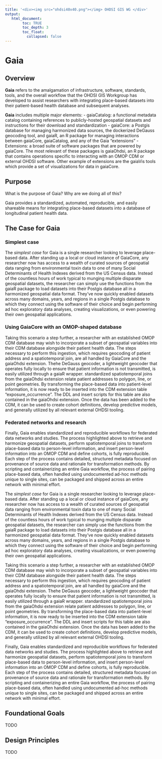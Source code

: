```yaml
---
title: '<div><img src="ohdsi40x40.png"></img> OHDSI GIS WG </div>'
output:
   html_document:
        toc: TRUE
        toc_depth: 3
        toc_float:
          collapsed: false
---
```


# **Gaia**

## Overview

**Gaia** refers to the amalgamation of infrastructure, software, standards, tools, and the overall workflow that the OHDSI GIS Workgroup has developed to assist researchers with integrating place-based datasets into their patient-based health database and subsequent analyses.

**Gaia** includes multiple major elements:
- gaiaCatalog: a functional metadata catalog containing references to publicly-hosted geospatial datasets and instructions for their download and standardization
- gaiaCore: a Postgis database for managing harmonized data sources, the dockerized DeGauss geocoding tool, and gaiaR, an R package for managing interactions between gaiaCore, gaiaCatalog, and any of the Gaia "extensions"
- Extensions: a broad suite of software packages that are powered by gaiaCore. The most relevant of these packages is gaiaOhdsi, an R package that contains operations specific to interacting with an OMOP CDM or external OHDSI software. Other example of extensions are the gaiaVis tools which provide a set of visualizations for data in gaiaCore.

## Purpose

What is the purpose of Gaia? Why are we doing all of this?

Gaia provides a standardized, automated, reproducible, and easily shareable means for integrating place-based datasets into a database of longitudinal patient health data.

## The Case for Gaia

### Simplest case

The *simplest case* for Gaia is a single researcher looking to leverage place-based data. After standing up a local or cloud instance of GaiaCore, any researcher now has access to a wealth of curated sources of geospatial data ranging from environmental toxin data to one of many Social Determinants of Health Indexes derived from the US Census data. Instead of the countless hours of work typical to munging multiple disparate geospatial datasets, the researcher can simply use the functions from the gaiaR package to load datasets into their Postgis database all in a harmonized geospatial data format. They've now quickly enabled datasets across many domains, years, and regions in a single Postgis database to which they connect using the software of their choice and begin performing ad hoc exploratory data analyses, creating visualizations, or even powering their own geospatial applications.


### Using GaiaCore with an OMOP-shaped database

Taking this scenario a step further, a researcher with an established OMOP CDM database may wish to incorporate a subset of geospatial variables into their CDM database alongside their patient health data. The steps necessary to perform this ingestion, which requires geocoding of patient address and a spatiotemporal join, are all handled by GaiaCore and the gaiaOhdsi extension. Thehe DeGauss geocoder, a lightweight geocoder that operates fully locally to ensure that patient information is not transmitted, is easily utilized through a gaiaR wrapper. standardized spatiotemporal joins from the gaiaOhdsi extension relate patient addresses to polygon, line, or point geometries. By transforming the place-based data into patient-level information, it is now ready to be inserted into the CDM extension table "exposure_occurrence". The DDL and insert scripts for this table are also contained in the gaiaOhdsi extension. Once the data has been added to the CDM, it can be used to create cohort definitions, develop predictive models, and generally utilized by all relevant external OHDSI tooling.

### Federated networks and research

Finally, Gaia enables standardized and reproducible workflows for federated data networks and studies. The process highlighted above to retrieve and harmonize geospatial datasets, perform spatiotemporal joins to transform place-based data to person-level information, and insert person-level information into an OMOP CDM and define cohorts, is fully reproducible. Each step of the process contains detailed, structured metadata focused on provenance of source data and rationale for transformation methods. By scripting and containerizing an entire Gaia workflow, the process of pairing place-based data, often handled using undocumented ad-hoc methods unique to single sites, can be packaged and shipped across an entire network with minimal effort.


The *simplest case* for Gaia is a single researcher looking to leverage place-based data. After standing up a local or cloud instance of gaiaCore, any researcher now has access to a wealth of curated sources of geospatial data ranging from environmental toxin data to one of many Social Determinants of Health Indexes derived from the US Census data. Instead of the countless hours of work typical to munging multiple disparate geospatial datasets, the researcher can simply use the functions from the gaiaR package to load datasets into their Postgis database all in a harmonized geospatial data format. They've now quickly enabled datasets across many domains, years, and regions in a single Postgis database to which they connect using the software of their choice and begin performing ad hoc exploratory data analyses, creating visualizations, or even powering their own geospatial applications.

Taking this scenario a step further, a researcher with an established OMOP CDM database may wish to incorporate a subset of geospatial variables into their CDM database alongside their patient health data. The steps necessary to perform this ingestion, which requires geocoding of patient address and a spatiotemporal join, are all handled by gaiaCore and the gaiaOhdsi extension. Thehe DeGauss geocoder, a lightweight geocoder that operates fully locally to ensure that patient information is not transmitted, is easily utilized through a gaiaR wrapper. standardized spatiotemporal joins from the gaiaOhdsi extension relate patient addresses to polygon, line, or point geometries. By transforming the place-based data into patient-level information, it is now ready to be inserted into the CDM extension table "exposure_occurrence". The DDL and insert scripts for this table are also contained in the gaiaOhdsi extension. Once the data has been added to the CDM, it can be used to create cohort definitions, develop predictive models, and generally utilized by all relevant external OHDSI tooling.

Finally, Gaia enables standardized and reproducible workflows for federated data networks and studies. The process highlighted above to retrieve and harmonize geospatial datasets, perform spatiotemporal joins to transform place-based data to person-level information, and insert person-level information into an OMOP CDM and define cohorts, is fully reproducible. Each step of the process contains detailed, structured metadata focused on provenance of source data and rationale for transformation methods. By scripting and containerizing an entire Gaia workflow, the process of pairing place-based data, often handled using undocumented ad-hoc methods unique to single sites, can be packaged and shipped across an entire network with minimal effort.

## Foundational Goals 

TODO 

## Design Principles 

TODO 
